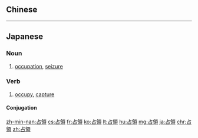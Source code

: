{{also|占领|佔领|佔領}}
==Chinese==
{{zh-see|佔領|v}}

----

==Japanese==
{{ja-kanjitab|せん|りょう|yomi=on}}

===Noun===
{{ja-noun|せんりょう}}

# [[occupation]], [[seizure]]

===Verb===
{{ja-verb-suru|せんりょう}}

# [[occupy]], [[capture]]

====Conjugation====
{{ja-suru|せんりょう}}

[[zh-min-nan:占領]]
[[cs:占領]]
[[fr:占領]]
[[ko:占領]]
[[lt:占領]]
[[hu:占領]]
[[mg:占領]]
[[ja:占領]]
[[chr:占領]]
[[zh:占領]]